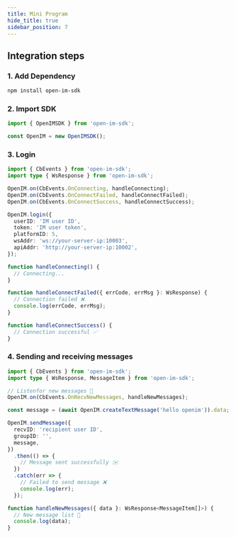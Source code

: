 ```yaml
---
title: Mini Program
hide_title: true
sidebar_position: 7
---
```


## Integration steps

### 1. Add Dependency

```bash
npm install open-im-sdk
```

### 2. Import SDK

```ts
import { OpenIMSDK } from 'open-im-sdk';

const OpenIM = new OpenIMSDK();
```

### 3. Login

```typescript
import { CbEvents } from 'open-im-sdk';
import type { WsResponse } from 'open-im-sdk';

OpenIM.on(CbEvents.OnConnecting, handleConnecting);
OpenIM.on(CbEvents.OnConnectFailed, handleConnectFailed);
OpenIM.on(CbEvents.OnConnectSuccess, handleConnectSuccess);

OpenIM.login({
  userID: 'IM user ID',
  token: 'IM user token',
  platformID: 5,
  wsAddr: 'ws://your-server-ip:10003',
  apiAddr: 'http://your-server-ip:10002',
});

function handleConnecting() {
  // Connecting...
}

function handleConnectFailed({ errCode, errMsg }: WsResponse) {
  // Connection failed ❌
  console.log(errCode, errMsg);
}

function handleConnectSuccess() {
  // Connection successful ✅
}
```

### 4. Sending and receiving messages

```typescript
import { CbEvents } from 'open-im-sdk';
import type { WsResponse, MessageItem } from 'open-im-sdk';

// Listenfor new messages 📩
OpenIM.on(CbEvents.OnRecvNewMessages, handleNewMessages);

const message = (await OpenIM.createTextMessage('hello openim')).data;

OpenIM.sendMessage({
  recvID: 'recipient user ID',
  groupID: '',
  message,
})
  .then(() => {
    // Message sent successfully ✉️
  })
  .catch(err => {
    // Failed to send message ❌
    console.log(err);
  });

function handleNewMessages({ data }: WsResponse<MessageItem[]>) {
  // New message list 📨
  console.log(data);
}
```